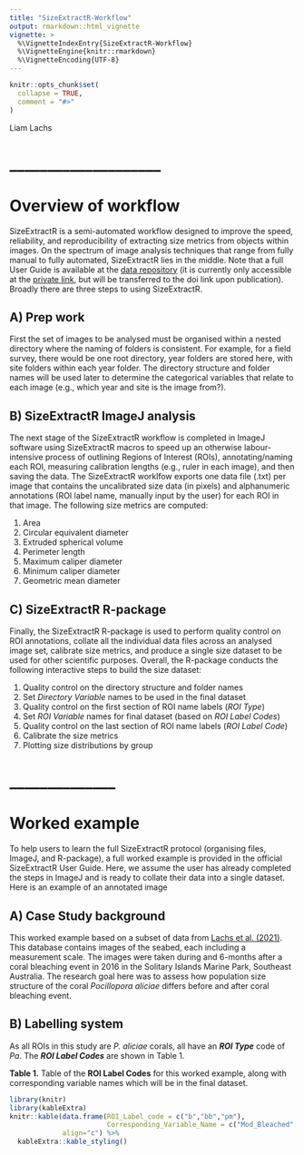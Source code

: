 ```yaml
---
title: "SizeExtractR-Workflow"
output: rmarkdown::html_vignette
vignette: >
  %\VignetteIndexEntry{SizeExtractR-Workflow}
  %\VignetteEngine{knitr::rmarkdown}
  %\VignetteEncoding{UTF-8}
---
```


```r
knitr::opts_chunk$set(
  collapse = TRUE,
  comment = "#>"
)
```
Liam Lachs  

# ____________________
# Overview of workflow
SizeExtractR is a semi-automated workflow designed to improve the speed, reliability, and reproducibility of extracting size metrics from objects within images. On the spectrum of image analysis techniques that range from fully manual to fully automated, SizeExtractR lies in the middle. Note that a full User Guide is available at the [data repository](https://doi.org/10.25405/data.ncl.15106455) (it is currently only accessible at the [private link](https://figshare.com/s/f243f91b8ba2ab405156), but will be transferred to the doi link upon publication).
Broadly there are three steps to using SizeExtractR.

## A) Prep work
First the set of images to be analysed must be organised within a nested directory where the naming of folders is consistent. For example, for a field survey, there would be one root directory, year folders are stored here, with site folders within each year folder. The directory structure and folder names will be used later to determine the categorical variables that relate to each image (e.g., which year and site is the image from?).

## B) SizeExtractR ImageJ analysis
The next stage of the SizeExtractR workflow is completed in ImageJ software using SizeExtractR macros to speed up an otherwise labour-intensive process of outlining Regions of Interest (ROIs), annotating/naming each ROI, measuring calibration lengths (e.g., ruler in each image), and then saving the data. The SizeExtractR worklfow exports one data file (.txt) per image that contains the uncalibrated size data (in pixels) and alphanumeric annotations (ROI label name, manually input by the user) for each ROI in that image. The following size metrics are computed:  

1. Area  
2. Circular equivalent diameter  
3. Extruded spherical volume  
4. Perimeter length  
5. Maximum caliper diameter  
6. Minimum caliper diameter  
7. Geometric mean diameter  


## C) SizeExtractR R-package
Finally, the SizeExtractR R-package is used to perform quality control on ROI annotations, collate all the individual data files across an analysed image set, calibrate size metrics, and produce a single size dataset to be used for other scientific purposes. Overall, the R-package conducts the following interactive steps to build the size dataset:  

1. Quality control on the directory structure and folder names  
2. Set *Directory Variable* names to be used in the final dataset  
3. Quality control on the first section of ROI name labels (*ROI Type*)  
4. Set *ROI Variable* names for final dataset (based on *ROI Label Codes*)  
5. Quality control on the last section of ROI name labels (*ROI Label Code*)  
6. Calibrate the size metrics  
7. Plotting size distributions by group  


# ______________
# Worked example
To help users to learn the full SizeExtractR protocol (organising files, ImageJ, and R-package), a full worked example is provided in the official SizeExtractR User Guide. Here, we assume the user has already completed the steps in ImageJ and is ready to collate their data into a single dataset. Here is an example of an annotated image

## A) Case Study background
This worked example based on a subset of data from [Lachs et al. (2021)](https://doi.org/10.1007/s00338-021-02081-2). This database contains images of the seabed, each including a measurement scale. The images were taken during and 6-months after a coral bleaching event in 2016 in the Solitary Islands Marine Park, Southeast Australia. The research goal here was to assess how population size structure of the coral *Pocillopora aliciae* differs before and after coral bleaching event. 

## B) Labelling system
As all ROIs in this study are *P. aliciae* corals, all have an **_ROI Type_** code of *Pa*. The **_ROI Label Codes_** are shown in Table 1.

**Table 1.** Table of the **ROI Label Codes** for this worked example, along with corresponding variable names which will be in the final dataset.
```r
library(knitr)
library(kableExtra)
knitr::kable(data.frame(ROI_Label_code = c("b","bb","pm"),                    
                        Corresponding_Variable_Name = c("Mod_Bleached","Sev_Bleached","Partial_Mortality")),
             align="c") %>%
  kableExtra::kable_styling()
```
